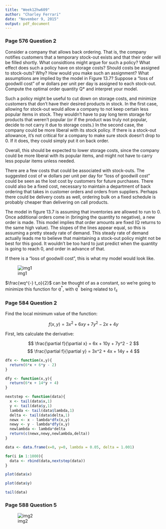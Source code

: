 ```yaml
---
title: "Week12hw609"
author: "Charley Ferrari"
date: "November 9, 2015"
output: pdf_document
---
```


### Page 576 Question 2 ###

Consider a company that allows back ordering. That is, the company notifies customers that a temporary stock-out exists and that their order will be filled shortly. What considtions might argue for such a policy? What effect does such a policy have on storage costs? Should costs be assigned to stock-outs? Why? How would you make such an assignment? What assumptions are implied by the model in Figure 13.7? Suppose a "loss of goodwill cost" of w dollars per unit per day is assigned to each stock-out. Compute the optimal order quantity Q* and interpret your model.

Such a policy might be useful to cut down on storage costs, and minimize customers that don't have their desired products in stock. In the first case, allowing for stock-out would allow a company to not keep certain less popular items in stock. They wouldn't have to pay long term storage for products that weren't popular (or if the product was truly not popular, decide to not carry it due to storage costs.) In the second case, the company could be more liberal with its stock policy. If there is a stock-out allowance, it's not critical for a company to make sure stock doesn't drop to 0. If it does, they could simply put it on back order.

Overall, this should be expected to lower storage costs, since the company could be more liberal with its popular items, and might not have to carry less popular items unless needed.

There are a few costs that could be associated with stock-outs. The suggested cost of w dollars per unit per day for "loss of goodwill cost" could be seen as the lost cost by customers for future purchases. There could also be a fixed cost, necessary to maintain a department of back ordering that takes in customer orders and orders from suppliers. Perhaps there could be delivery costs as well, ordering bulk on a fixed schedule is probably cheaper than delivering on call products.

The model in figure 13.7 is assuming that inventories are allowed to run to 0. Once additional orders come in (bringing the quantity to negative), a new order is made. This model implies that order amounts are fixed (Q returns to the same high value). The slopes of the lines appear equal, so this is assuming a pretty steady rate of demand. This steady rate of demand actually leads me to believe that maintaining a stock-out policy might not be best for this good. It wouldn't be too hard to just predict when the quantity is going to reach 0, and order in advance of that.

If there is a "loss of goodwill cost", this is what my model would look like.

![img1](1.jpg)

$\frac{wq^{-} t_o}{2}$ can be thought of as a constant, so we're going to minimize this function for $q^{*}$, with $q^{*}$ being related to $t_s$


### Page 584 Question 2 ###

Find the local minimum value of the function:

$$ f(x,y) = 3x^2 + 6xy + 7y^2 - 2x + 4y $$

First, lets calculate the derivative:

$$ \frac{\partial f}{\partial x} = 6x + 10y + 7y^2 - 2 $$
$$ \frac{\partial f}{\partial y} = 3x^2 + 4x + 14y + 4 $$

```r

dfx <- function(x,y){
  return(6*x + 6*y - 2)
}

dfy <- function(x,y){
  return(6*x + 14*y + 4)
}

nextstep <- function(data){
  x <- tail(data$x,1)
  y <- tail(data$y,1)
  lambda <- tail(data$lambda,1)
  delta <- tail(data$delta,1)
  newx <- x - lambda*dfx(x,y)
  newy <- y - lambda*dfy(x,y)
  newlambda <- lambda*delta
  return(c(newx,newy,newlambda,delta))
}

data <- data.frame(x=0, y=0, lambda = 0.05, delta = 1.001)

for(i in 1:1000){
  data <- rbind(data,nextstep(data))
}

plot(data$x)

plot(data$y)

tail(data)

```

### Page 588 Question 5 ###

![img2](2.jpg)
